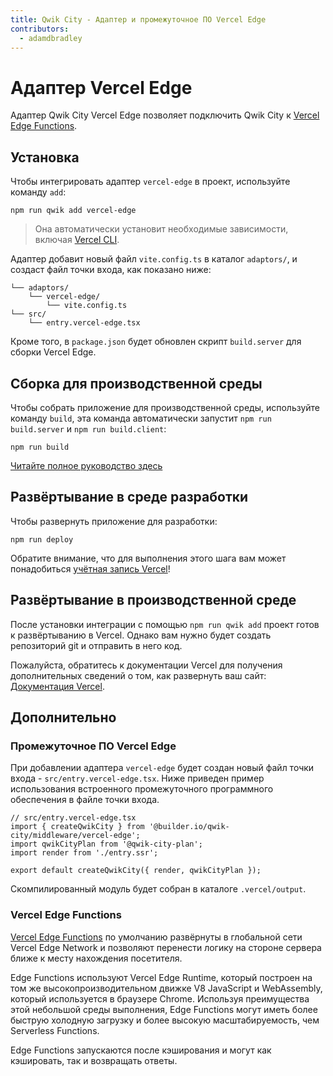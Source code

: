 ```yaml
---
title: Qwik City - Адаптер и промежуточное ПО Vercel Edge
contributors:
  - adamdbradley
---
```


# Адаптер Vercel Edge

Адаптер Qwik City Vercel Edge позволяет подключить Qwik City к [Vercel Edge Functions](https://vercel.com/docs/concepts/functions/edge-functions).

## Установка

Чтобы интегрировать адаптер `vercel-edge` в проект, используйте команду `add`:

```shell
npm run qwik add vercel-edge
```

> Она автоматически установит необходимые зависимости, включая [Vercel CLI](https://vercel.com/docs/cli).

Адаптер добавит новый файл `vite.config.ts` в каталог `adaptors/`, и создаст файл точки входа, как показано ниже:

```
└── adaptors/
    └── vercel-edge/
        └── vite.config.ts
└── src/
    └── entry.vercel-edge.tsx
```

Кроме того, в `package.json` будет обновлен скрипт `build.server` для сборки Vercel Edge.

## Сборка для производственной среды

Чтобы собрать приложение для производственной среды, используйте команду `build`, эта команда автоматически запустит `npm run build.server` и `npm run build.client`:

```shell
npm run build
```

[Читайте полное руководство здесь](https://github.com/BuilderIO/qwik/blob/main/starters/adaptors/Vercel-edge/README.md)

## Развёртывание в среде разработки

Чтобы развернуть приложение для разработки:

```shell
npm run deploy
```

Обратите внимание, что для выполнения этого шага вам может понадобиться [учётная запись Vercel](https://docs.Vercel.com/get-started/)!

## Развёртывание в производственной среде

После установки интеграции с помощью `npm run qwik add` проект готов к развёртыванию в Vercel. Однако вам нужно будет создать репозиторий git и отправить в него код.

Пожалуйста, обратитесь к документации Vercel для получения дополнительных сведений о том, как развернуть ваш сайт: [Документация Vercel](https://vercel.com/docs/concepts/deployments/overview).

## Дополнительно

### Промежуточное ПО Vercel Edge

При добавлении адаптера `vercel-edge` будет создан новый файл точки входа - `src/entry.vercel-edge.tsx`. Ниже приведен пример использования встроенного промежуточного программного обеспечения в файле точки входа.

```tsx
// src/entry.vercel-edge.tsx
import { createQwikCity } from '@builder.io/qwik-city/middleware/vercel-edge';
import qwikCityPlan from '@qwik-city-plan';
import render from './entry.ssr';

export default createQwikCity({ render, qwikCityPlan });
```

Скомпилированный модуль будет собран в каталоге `.vercel/output`.

### Vercel Edge Functions

[Vercel Edge Functions](https://vercel.com/docs/concepts/functions/edge-functions) по умолчанию развёрнуты в глобальной сети Vercel Edge Network и позволяют перенести логику на стороне сервера ближе к месту нахождения посетителя.

Edge Functions используют Vercel Edge Runtime, который построен на том же высокопроизводительном движке V8 JavaScript и WebAssembly, который используется в браузере Chrome. Используя преимущества этой небольшой среды выполнения, Edge Functions могут иметь более быструю холодную загрузку и более высокую масштабируемость, чем Serverless Functions.

Edge Functions запускаются после кэширования и могут как кэшировать, так и возвращать ответы.
